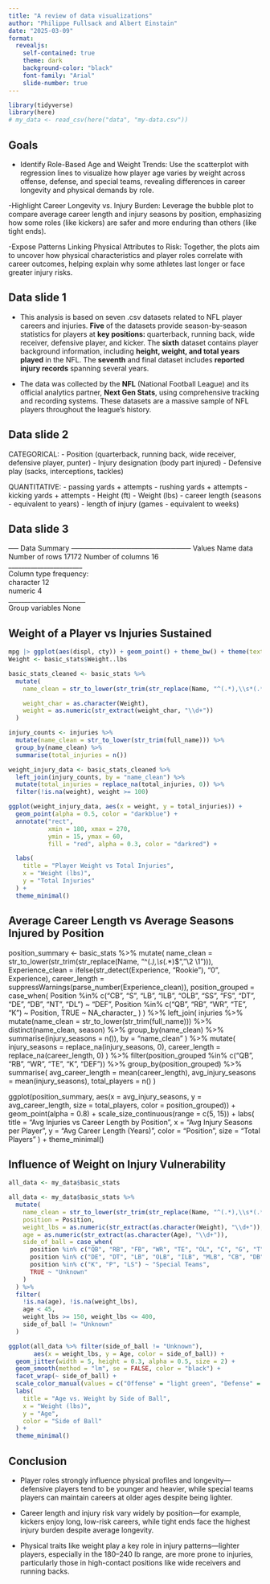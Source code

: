 ```yaml
---
title: "A review of data visualizations"
author: "Philippe Fullsack and Albert Einstain"
date: "2025-03-09"
format:
  revealjs:
    self-contained: true
    theme: dark  
    background-color: "black"  
    font-family: "Arial"  
    slide-number: true  
---
```


```r
library(tidyverse)
library(here)
# my_data <- read_csv(here("data", "my-data.csv"))
```

## Goals

- Identify Role-Based Age and Weight Trends: Use the scatterplot with regression lines to visualize how player age varies by weight across offense, defense, and special teams, revealing differences in career longevity and physical demands by role.

-Highlight Career Longevity vs. Injury Burden: Leverage the bubble plot to compare average career length and injury seasons by position, emphasizing how some roles (like kickers) are safer and more enduring than others (like tight ends).

-Expose Patterns Linking Physical Attributes to Risk: Together, the plots aim to uncover how physical characteristics and player roles correlate with career outcomes, helping explain why some athletes last longer or face greater injury risks.

## Data slide 1

- This analysis is based on seven .csv datasets related to NFL player careers and injuries. **Five** of the datasets provide season-by-season statistics for players at **key positions: ** quarterback, running back, wide receiver, defensive player, and kicker. The **sixth** dataset contains player background information, including **height, weight, and total years played** in the NFL. The **seventh** and final dataset includes **reported injury records** spanning several years.

- The data was collected by the **NFL** (National Football League) and its official analytics partner, **Next Gen Stats**, using comprehensive tracking and recording systems. These datasets are a massive sample of NFL players throughout the league’s history.

## Data slide 2
 
CATEGORICAL:
- Position (quarterback, running back, wide receiver, defensive player, punter)
- Injury designation (body part injured)
- Defensive play (sacks, interceptions, tackles)

QUANTITATIVE:
- passing yards + attempts
- rushing yards + attempts
- kicking yards + attempts
- Height (ft)
- Weight (lbs)
- career length (seasons - equivalent to years)
- length of injury (games - equivalent to weeks)

## Data slide 3

── Data Summary ────────────────────────
                           Values
Name                       data  
Number of rows             17172 
Number of columns          16    
_______________________          
Column type frequency:           
  character                12    
  numeric                  4     
________________________         
Group variables            None  


## Weight of a Player vs Injuries Sustained

```r
mpg |> ggplot(aes(displ, cty)) + geom_point() + theme_bw() + theme(text=element_text(size=24))
Weight <- basic_stats$Weight..lbs

basic_stats_cleaned <- basic_stats %>%
  mutate(
    name_clean = str_to_lower(str_trim(str_replace(Name, "^(.*),\\s*(.*)$", "\\2 \\1"))),

    weight_char = as.character(Weight),  
    weight = as.numeric(str_extract(weight_char, "\\d+"))
  )

injury_counts <- injuries %>%
  mutate(name_clean = str_to_lower(str_trim(full_name))) %>%
  group_by(name_clean) %>%
  summarise(total_injuries = n())

weight_injury_data <- basic_stats_cleaned %>%
  left_join(injury_counts, by = "name_clean") %>%
  mutate(total_injuries = replace_na(total_injuries, 0)) %>%
  filter(!is.na(weight), weight >= 100)

ggplot(weight_injury_data, aes(x = weight, y = total_injuries)) +
  geom_point(alpha = 0.5, color = "darkblue") +
  annotate("rect",
           xmin = 180, xmax = 270,
           ymin = 15, ymax = 60,
           fill = "red", alpha = 0.3, color = "darkred") +

  labs(
    title = "Player Weight vs Total Injuries",
    x = "Weight (lbs)",
    y = "Total Injuries"
  ) +
  theme_minimal()
```

## Average Career Length vs Average Seasons Injured by Position


position_summary <- basic_stats %>%
  mutate(
name_clean = str_to_lower(str_trim(str_replace(Name, "^(.*),\\s*(.*)$", "\\2 \\1"))),
    Experience_clean = ifelse(str_detect(Experience, "Rookie"), "0", Experience),
    career_length = suppressWarnings(parse_number(Experience_clean)),
    position_grouped = case_when(
      Position %in% c("CB", "S", "LB", "ILB", "OLB", "SS", "FS", "DT", "DE", "DB", "NT", "DL") ~ "DEF",
      Position %in% c("QB", "RB", "WR", "TE", "K") ~ Position,
      TRUE ~ NA_character_
    )
  ) %>%
  left_join(
    injuries %>%
      mutate(name_clean = str_to_lower(str_trim(full_name))) %>%
      distinct(name_clean, season) %>%
      group_by(name_clean) %>%
      summarise(injury_seasons = n()),
    by = "name_clean"
  ) %>%
  mutate(
    injury_seasons = replace_na(injury_seasons, 0),
    career_length = replace_na(career_length, 0)
  ) %>%
  filter(position_grouped %in% c("QB", "RB", "WR", "TE", "K", "DEF")) %>%
  group_by(position_grouped) %>%
  summarise(
    avg_career_length = mean(career_length),
    avg_injury_seasons = mean(injury_seasons),
    total_players = n()
  )

ggplot(position_summary, aes(x = avg_injury_seasons, y = avg_career_length, size = total_players, color = position_grouped)) +
  geom_point(alpha = 0.8) +
  scale_size_continuous(range = c(5, 15)) +
  labs(
    title = "Avg Injuries vs Career Length by Position",
    x = "Avg Injury Seasons per Player",
    y = "Avg Career Length (Years)",
    color = "Position",
    size = "Total Players"
  ) +
  theme_minimal()

## Influence of Weight on Injury Vulnerability

```r
all_data <- my_data$basic_stats

all_data <- my_data$basic_stats %>%
  mutate(
    name_clean = str_to_lower(str_trim(str_replace(Name, "^(.*),\\s*(.*)$", "\\2 \\1"))),
    position = Position,
    weight_lbs = as.numeric(str_extract(as.character(Weight), "\\d+")),
    age = as.numeric(str_extract(as.character(Age), "\\d+")),
    side_of_ball = case_when(
      position %in% c("QB", "RB", "FB", "WR", "TE", "OL", "C", "G", "T") ~ "Offense",
      position %in% c("DE", "DT", "LB", "OLB", "ILB", "MLB", "CB", "DB", "FS", "SS", "NT", "SAF", "EDGE") ~ "Defense",
      position %in% c("K", "P", "LS") ~ "Special Teams",
      TRUE ~ "Unknown"
    )
  ) %>%
  filter(
    !is.na(age), !is.na(weight_lbs),
    age < 45,
    weight_lbs >= 150, weight_lbs <= 400,
    side_of_ball != "Unknown"
  )

ggplot(all_data %>% filter(side_of_ball != "Unknown"), 
       aes(x = weight_lbs, y = Age, color = side_of_ball)) +
  geom_jitter(width = 5, height = 0.3, alpha = 0.5, size = 2) +
  geom_smooth(method = "lm", se = FALSE, color = "black") +
  facet_wrap(~ side_of_ball) +
  scale_color_manual(values = c("Offense" = "light green", "Defense" = "red", "Special Teams" = "blue")) +
  labs(
    title = "Age vs. Weight by Side of Ball",
    x = "Weight (lbs)",
    y = "Age",
    color = "Side of Ball"
  ) +
  theme_minimal()
```

## Conclusion

- Player roles strongly influence physical profiles and longevity—defensive players tend to be younger and heavier, while special teams players can maintain careers at older ages despite being lighter.

- Career length and injury risk vary widely by position—for example, kickers enjoy long, low-risk careers, while tight ends face the highest injury burden despite average longevity.

- Physical traits like weight play a key role in injury patterns—lighter players, especially in the 180–240 lb range, are more prone to injuries, particularly those in high-contact positions like wide receivers and running backs.


